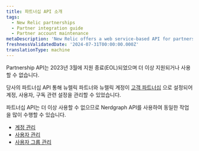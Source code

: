 ```yaml
---
title: 파트너십 API 소개
tags:
  - New Relic partnerships
  - Partner integration guide
  - Partner account maintenance
metaDescription: 'New Relic offers a web service-based API for partners to create, edit, upgrade, downgrade, and cancel New Relic accounts on behalf of their customers.'
freshnessValidatedDate: '2024-07-31T00:00:00.000Z'
translationType: machine
---
```


<Callout variant="important" title="EOL 공지">
  Partnership API는 2023년 3월에 지원 종료(EOL)되었으며 더 이상 지원되거나 사용할 수 없습니다.
</Callout>

당사의 파트너십 API 통해 뉴렐릭 파트너와 뉴렐릭 계정이 [고객 파트너십](/docs/new-relic-partnerships/partner-integration-guide/partner-account-maintenance/partnership-accounts-users-subscriptions/#partnerships) 으로 설정되어 계정, 사용자, 구독 관련 설정을 관리할 수 있었습니다.

파트너십 API는 더 이상 사용할 수 없으므로 Nerdgraph API를 사용하여 동일한 작업을 많이 수행할 수 있습니다.

* [계정 관리](/docs/apis/nerdgraph/examples/manage-accounts-nerdgraph)
* [사용자 관리](/docs/apis/nerdgraph/examples/nerdgraph-manage-users)
* [사용자 그룹 관리](/docs/apis/nerdgraph/examples/nerdgraph-manage-groups)